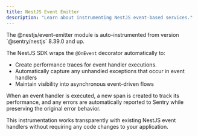 ```yaml
---
title: NestJS Event Emitter
description: "Learn about instrumenting NestJS event-based services."
---
```


<Note>
  The @nestjs/event-emitter module is auto-instrumented from version `@sentry/nestjs` 8.39.0 and up.
</Note>

The NestJS SDK wraps the `@OnEvent` decorator automatically to:

- Create performance traces for event handler executions.
- Automatically capture any unhandled exceptions that occur in event handlers
- Maintain visibility into asynchronous event-driven flows

When an event handler is executed, a new span is created to track its performance, and any errors are automatically reported to Sentry while preserving the original error behavior.

This instrumentation works transparently with existing NestJS event handlers without requiring any code changes to your application.